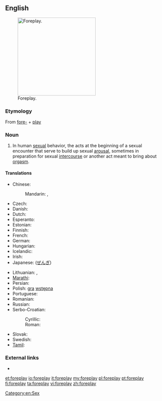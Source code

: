 ==English==
[[File:Nipping the Nape.png|thumb|250px|upright|Foreplay.]]

===Etymology===
From [[fore-]] + [[play]]

===Noun===
{{en-noun|-}}

# In human [[sexual]] behavior, the acts at the beginning of a sexual encounter that serve to build up sexual [[arousal]], sometimes in preparation for sexual [[intercourse]] or another act meant to bring about [[orgasm]].

====Translations====
{{trans-top|foreplay}}
* Chinese:
*: Mandarin: {{t|zh|前戲|sc=Hani}}, {{t|zh|前戏|tr=qiánxì|sc=Hani}}
* Czech: {{t-|cs|předehra|f}}
* Danish: {{t-|da|forspil}}
* Dutch: {{t-|nl|voorspel}}
* Esperanto: {{t|eo|antaŭludo|xs=Esperanto}}
* Estonian: {{t|et|eelmäng}}
* Finnish: {{t|fi|esileikki}}
* French: {{t+|fr|préliminaire}}
* German: {{t+|de|Vorspiel|n}}
* Hungarian: {{t+|hu|előjáték}}
* Icelandic: {{t|is|forleikur|m}}
* Irish: {{t-|ga|réamhshúgradh|m|xs=Irish}}
* Japanese: {{t|ja|前戯|tr=zengi}} ([[ぜんぎ]])
{{trans-mid}}
* Lithuanian: {{t|lt|meilės žaismas|m|xs=Lithuanian}},  {{t|lt|erotinės glamonės|f|p|xs=Lithuanian}}
* [[Marathi]]: {{t|mr|प्रणय|sc=Deva|xs=Marathi}}
* Persian: {{t+|fa|عشق‌بازی|tr=eshqbazi|xs=Persian}}
* Polish: [[gra]] [[wstępna]] {{f}}
* Portuguese: {{t-|pt|preliminares|f|p}}
* Romanian: {{t-|ro|preludiu|n}}
* Russian: {{t|ru|прелюдия|f|tr=preljúdija}}
* Serbo-Croatian:
*: Cyrillic: {{t|sh|предигра|f|alt=пре̏дигра|sc=Cyrl|xs=Serbo-Croatian}}
*: Roman: {{t|sh|predigra|f|alt=prȅdigra|xs=Serbo-Croatian}}
* Slovak: {{t|sk|predohra|f}}
* Swedish: {{t-|sv|förspel}}
* [[Tamil]]: {{t|ta|பாலுணர்வூட்டல்|xs=Tamil}}
{{trans-bottom}}

===External links===
* {{pedia}}

[[Category:en:Sex]]

[[et:foreplay]]
[[io:foreplay]]
[[it:foreplay]]
[[my:foreplay]]
[[pl:foreplay]]
[[pt:foreplay]]
[[fi:foreplay]]
[[ta:foreplay]]
[[vi:foreplay]]
[[zh:foreplay]]
